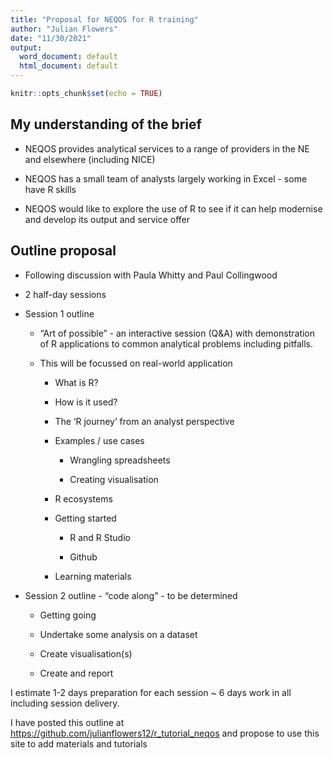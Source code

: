 ```yaml
---
title: "Proposal for NEQOS for R training"
author: "Julian Flowers"
date: "11/30/2021"
output:
  word_document: default
  html_document: default
---
```


```r
knitr::opts_chunk$set(echo = TRUE)
```

## My understanding of the brief

-   NEQOS provides analytical services to a range of providers in the NE and elsewhere (including NICE)

-   NEQOS has a small team of analysts largely working in Excel - some have R skills

-   NEQOS would like to explore the use of R to see if it can help modernise and develop its output and service offer

## Outline proposal 

-   Following discussion with Paula Whitty and Paul Collingwood

-   2 half-day sessions

-   Session 1 outline

    -   "Art of possible" - an interactive session (Q&A) with demonstration of R applications to common analytical problems including pitfalls.

    -   This will be focussed on real-world application

        -   What is R?

        -   How is it used?

        -   The 'R journey' from an analyst perspective

        -   Examples / use cases

            -   Wrangling spreadsheets

            -   Creating visualisation

        -   R ecosystems

        -   Getting started

            -   R and R Studio

            -   Github

        -   Learning materials

-   Session 2 outline - "code along" - to be determined

    -   Getting going

    -   Undertake some analysis on a dataset

    -   Create visualisation(s)

    -   Create and report

I estimate 1-2 days preparation for each session \~ 6 days work in all including session delivery.

I have posted this outline at <https://github.com/julianflowers12/r_tutorial_neqos> and propose to use this site to add materials and tutorials

